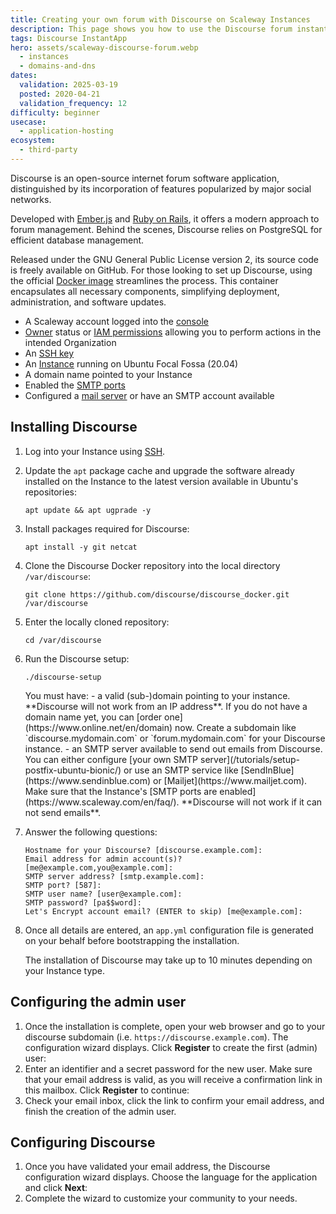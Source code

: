 ```yaml
---
title: Creating your own forum with Discourse on Scaleway Instances
description: This page shows you how to use the Discourse forum instant app on your Scaleway Instance.
tags: Discourse InstantApp
hero: assets/scaleway-discourse-forum.webp
  - instances
  - domains-and-dns
dates:
  validation: 2025-03-19
  posted: 2020-04-21
  validation_frequency: 12
difficulty: beginner
usecase:
  - application-hosting
ecosystem:
  - third-party
---
```





Discourse is an open-source internet forum software application, distinguished by its incorporation of features popularized by major social networks.

Developed with [Ember.js](https://emberjs.com/) and [Ruby on Rails](https://rubyonrails.org/), it offers a modern approach to forum management. Behind the scenes, Discourse relies on PostgreSQL for efficient database management.

Released under the GNU General Public License version 2, its source code is freely available on GitHub.
For those looking to set up Discourse, using the official [Docker image](https://github.com/discourse/discourse_docker) streamlines the process. This container encapsulates all necessary components, simplifying deployment, administration, and software updates.

<Requirements />

- A Scaleway account logged into the [console](https://account.scaleway.com/?service=elements)
- [Owner](/iam/concepts/#owner) status or [IAM permissions](/iam/concepts/#permission) allowing you to perform actions in the intended Organization
- An [SSH key](/organizations-and-projects/how-to/create-ssh-key/)
- An [Instance](/instances/how-to/create-an-instance/) running on Ubuntu Focal Fossa (20.04)
- A domain name pointed to your Instance
- Enabled the [SMTP ports](/instances/how-to/send-emails-from-your-instance/)
- Configured a [mail server](/tutorials/setup-postfix-ubuntu-bionic/) or have an SMTP account available

## Installing Discourse

1. Log into your Instance using [SSH](/instances/how-to/connect-to-instance/).
2. Update the `apt` package cache and upgrade the software already installed on the Instance to the latest version available in Ubuntu's repositories:
    ```
    apt update && apt ugprade -y
    ```
3. Install packages required for Discourse:
    ```
    apt install -y git netcat
    ```
4. Clone the Discourse Docker repository into the local directory `/var/discourse`:
    ```
    git clone https://github.com/discourse/discourse_docker.git /var/discourse
    ```
5. Enter the locally cloned repository:
    ```
    cd /var/discourse
    ```
6. Run the Discourse setup:
    ```
    ./discourse-setup
    ```

    <Message type="important">
      You must have:
        - a valid (sub-)domain pointing to your instance. **Discourse will not work from an IP address**. If you do not have a domain name yet, you can [order one](https://www.online.net/en/domain) now. Create a subdomain like `discourse.mydomain.com` or `forum.mydomain.com` for your Discourse instance.
        - an SMTP server available to send out emails from Discourse. You can either configure [your own SMTP server](/tutorials/setup-postfix-ubuntu-bionic/) or use an SMTP service like [SendInBlue](https://www.sendinblue.com) or [Mailjet](https://www.mailjet.com). Make sure that the Instance's [SMTP ports are enabled](https://www.scaleway.com/en/faq/). **Discourse will not work if it can not send emails**.
    </Message>
7. Answer the following questions:
    ```
    Hostname for your Discourse? [discourse.example.com]:
    Email address for admin account(s)? [me@example.com,you@example.com]:
    SMTP server address? [smtp.example.com]:
    SMTP port? [587]:
    SMTP user name? [user@example.com]:
    SMTP password? [pa$$word]:
    Let's Encrypt account email? (ENTER to skip) [me@example.com]:
    ```
8. Once all details are entered, an `app.yml` configuration file is generated on your behalf before bootstrapping the installation.

    <Message type="note">
    The installation of Discourse may take up to 10 minutes depending on your Instance type.
    </Message>
## Configuring the admin user

1. Once the installation is complete, open your web browser and go to your discourse subdomain (i.e. `https://discourse.example.com`). The configuration wizard displays. Click **Register** to create the first (admin) user:
    <Lightbox image={image} alt="" />
2. Enter an identifier and a secret password for the new user. Make sure that your email address is valid, as you will receive a confirmation link in this mailbox. Click **Register** to continue:
    <Lightbox image={image2} alt="" />
3. Check your email inbox, click the link to confirm your email address, and finish the creation of the admin user.

## Configuring Discourse

1. Once you have validated your email address, the Discourse configuration wizard displays. Choose the language for the application and click **Next**:
    <Lightbox image={image3} alt="" />
2. Complete the wizard to customize your community to your needs.
    <Lightbox image={image4} alt="" />